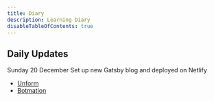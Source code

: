 ```yaml
---
title: Diary
description: Learning Diary
disableTableOfContents: true
---
```


## Daily Updates

Sunday 20 December
Set up new Gatsby blog and deployed on Netlify

- [Unform](https://unform.dev?utm_source=rocketseat_theme_docs)
- [Botmation](https://botmation.dev)
